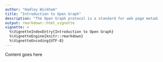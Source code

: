 ```yaml
---
author: "Hadley Wickham"
title: "Introduction to Open Graph"
description: "The Open Graph protocol is a standard for web page metadata."
output: rmarkdown::html_vignette
vignette: >
  %\VignetteIndexEntry{Introduction to Open Graph}
  %\VignetteEngine{knitr::rmarkdown}
  %\VignetteEncoding{UTF-8}
---
```


Content goes here
